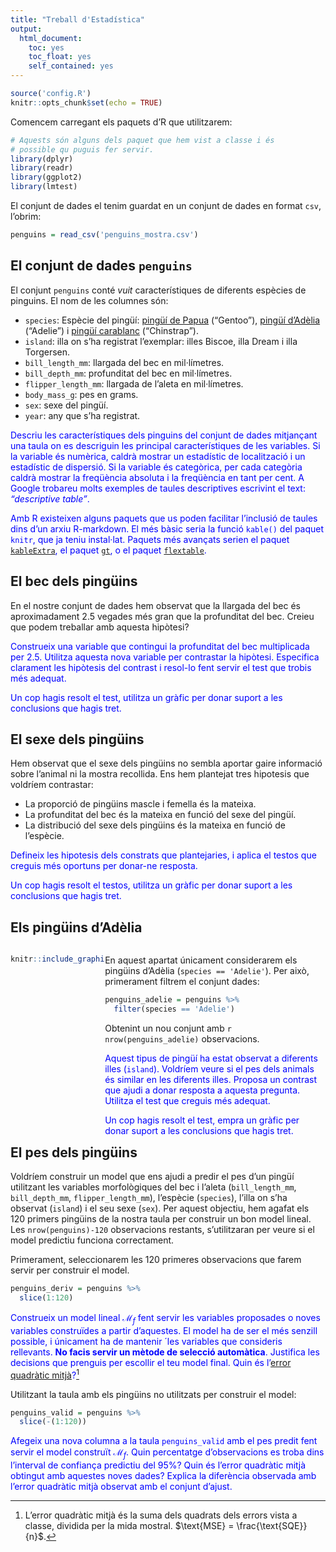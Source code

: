 ```yaml
---
title: "Treball d'Estadística"
output:
  html_document:
    toc: yes
    toc_float: yes
    self_contained: yes
---
```


```r
source('config.R')
knitr::opts_chunk$set(echo = TRUE)
```

Comencem carregant els paquets d'R que utilitzarem:

```r
# Aquests són alguns dels paquet que hem vist a classe i és
# possible qu puguis fer servir.
library(dplyr)
library(readr)
library(ggplot2)
library(lmtest)
```

El conjunt de dades el tenim guardat en un conjunt de dades en format `csv`, l'obrim:

```r
penguins = read_csv('penguins_mostra.csv')
```

## El conjunt de dades `penguins`

El conjunt `penguins` conté _vuit_ característiques de diferents espècies de pinguins. El nom de les columnes són:

* `species`: Espècie del pingüí: [pingüí de Papua](https://ca.wikipedia.org/wiki/Ping%C3%BC%C3%AD_de_corona_blanca) ("Gentoo"), [pingüí d'Adèlia](https://ca.wikipedia.org/wiki/Ping%C3%BC%C3%AD_de_corona_blanca) ("Adelie") i [pingüí carablanc](https://ca.wikipedia.org/wiki/Ping%C3%BC%C3%AD_carablanc) ("Chinstrap").
* `island`: illa on s'ha registrat l'exemplar: illes Biscoe, illa Dream i illa Torgersen.
* `bill_length_mm`: llargada del bec en mil·límetres.
* `bill_depth_mm`: profunditat del bec en mil·límetres.
* `flipper_length_mm`: llargada de l'aleta en mil·límetres.
* `body_mass_g`: pes en grams.
* `sex`: sexe del pingüí.
* `year`: any que s'ha registrat.

<p style="color:blue;">Descriu les característiques dels pinguins del conjunt de dades mitjançant una taula on es descriguin les principal característiques de les variables. Si la variable és numèrica, caldrà mostrar un estadístic de localització i un estadístic de dispersió. Si la variable és categòrica, per cada categòria caldrà mostrar la freqüència absoluta i la freqüència en tant per cent. A Google trobareu molts exemples de taules descriptives escrivint el text: _"descriptive table"_.</p>

<p style="color:blue;">Amb R existeixen alguns paquets que us poden facilitar l'inclusió de taules dins d'un arxiu R-markdown. El més bàsic seria la funció `kable()` del paquet `knitr`, que ja teniu instal·lat. Paquets més avançats serien el paquet [`kableExtra`](https://cran.r-project.org/web/packages/kableExtra/vignettes/awesome_table_in_html.html), el paquet [`gt`](https://gt.rstudio.com/), o el paquet [`flextable`](https://davidgohel.github.io/flextable/).</p>

## El bec dels pingüins

En el nostre conjunt de dades hem observat que la llargada del bec és aproximadament 2.5 vegades més gran que la profunditat del bec. Creieu que podem treballar amb aquesta hipòtesi?

<p style="color:blue;">Construeix una variable que contingui la profunditat del bec multiplicada per 2.5. Utilitza aquesta nova variable per contrastar la hipòtesi. Especifica clarament les hipòtesis del contrast i resol-lo fent servir el test que trobis més adequat.</p>

<p style="color:blue;">Un cop hagis resolt el test, utilitza un gràfic per donar suport a les conclusions que hagis tret.</p> 


## El sexe dels pingüins

Hem observat que el sexe dels pingüins no sembla aportar gaire informació sobre l'animal ni la mostra recollida. Ens hem plantejat tres hipotesis que voldríem contrastar:

* La proporció de pingüins mascle i femella és la mateixa.
* La profunditat del bec és la mateixa en funció del sexe del pingüí.
* La distribució del sexe dels pingüins és la mateixa en funció de l'espècie.

<p style="color:blue;">Defineix les hipotesis dels constrats que plantejaries, i aplica el testos que creguis més oportuns per donar-ne resposta.</p>

<p style="color:blue;">Un cop hagis resolt el testos, utilitza un gràfic per donar suport a les conclusions que hagis tret.</p>

## Els pingüins d'Adèlia

<div style="float: left; width: 30%;">

```r
knitr::include_graphics('adelie.jpg')
```

</div>

<div style="float: left; width: 70%;">

En aquest apartat únicament considerarem els pingüins d'Adèlia (`species == 'Adelie'`). Per això, primerament filtrem el conjunt dades:

```r
penguins_adelie = penguins %>%
  filter(species == 'Adelie')
```

Obtenint un nou conjunt amb `r nrow(penguins_adelie)` observacions.

<p style="color:blue;">Aquest tipus de pingüí ha estat observat a diferents illes (`island`). Voldríem veure si el pes dels animals és similar en les diferents illes. Proposa un contrast que ajudi a donar resposta a aquesta pregunta. Utilitza el test que creguis més adequat.</p>

<p style="color:blue;">Un cop hagis resolt el test, empra un gràfic per donar suport a les conclusions que hagis tret.</p>

</div>





## El pes dels pingüins

Voldríem construir un model que ens ajudi a predir el pes d'un pingüí utilitzant les variables morfològiques del bec i l'aleta (`bill_length_mm`, `bill_depth_mm`, `flipper_length_mm`), l'espècie (`species`), l'illa on s'ha observat (`island`) i el seu sexe (`sex`). Per aquest objectiu, hem agafat els 120 primers pingüins de la nostra taula per construir un bon model lineal. Les `nrow(penguins)-120` observacions restants, s'utilitzaran per veure si el model predictiu funciona correctament.

Primerament, seleccionarem les 120 primeres observacions que farem servir per construir el model.

```r
penguins_deriv = penguins %>%
  slice(1:120)
```

<p style="color:blue;">Construeix un model lineal $\mathcal{M}_f$ fent servir les variables proposades o noves variables construïdes a partir d'aquestes. El model ha de ser el més senzill possible, i únicament ha de mantenir ´les variables que consideris rellevants. __No facis servir un mètode de selecció automàtica__. Justifica les decisions que prenguis per escollir el teu model final. Quin és l'[error quadràtic mitjà](https://en.wikipedia.org/wiki/Mean_squared_error)?^[L'error quadràtic mitjà és la suma dels quadrats dels errors vista a classe, dividida per la mida mostral. $\text{MSE} = \frac{\text{SQE}}{n}$.]</p>

Utilitzant la taula amb els pingüins no utilitzats per construir el model:

```r
penguins_valid = penguins %>%
  slice(-(1:120))
```

<p style="color:blue;">Afegeix una nova columna a la taula `penguins_valid` amb el pes predit fent servir el model construït $\mathcal{M}_f$. Quin percentatge d'observacions es troba dins l'interval de confiança predictiu del 95%? Quin és l'error quadràtic mitjà obtingut amb aquestes noves dades? Explica la diferència observada amb l'error quadràtic mitjà observat amb el conjunt d'ajust.</p>

